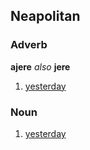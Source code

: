 ==Neapolitan==
===Adverb===
'''ajere''' ''also'' '''jere'''
#[[yesterday]]

===Noun===
#[[yesterday]]